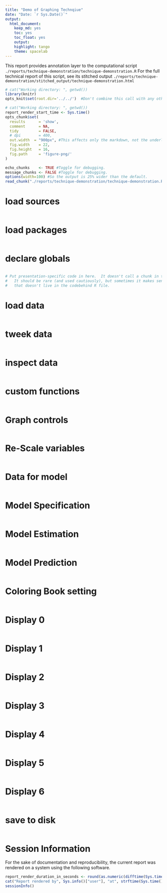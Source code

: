 ```yaml
---
title: "Demo of Graphing Technqiue"
date: "Date: `r Sys.Date()`"
output: 
  html_document: 
    keep_md: yes
    toc: yes
    toc_float: yes
    output:
    highlight: tango
    theme: spacelab
---
```

This report provides annotation layer to the computational script
`./reports/technique-demonstration/technique-demonstration.R`
For the full technical report of this script, see its stitched output
`./reports/technique-demonstration/stitched_output/technique-demonstration.html`


<!--  Set the working directory to the repository's base directory; this assumes the report is nested inside of two directories.-->
```r
# cat("Working directory: ", getwd())
library(knitr)
opts_knit$set(root.dir='../../')  #Don't combine this call with any other chunk -especially one that uses file paths.
```

<!-- Set the report-wide options, and point to the external code file. -->
```r
# cat("Working directory: ", getwd())
report_render_start_time <- Sys.time()
opts_chunk$set(
  results      = 'show', 
  comment      = NA, 
  tidy         = FALSE,
  # dpi        = 400,
  out.width  = "900px", #This affects only the markdown, not the underlying png file.  The height will be scaled appropriately.
  fig.width    = 22, 
  fig.height   = 16, 
  fig.path     = 'figure-png/'
)

echo_chunks    <- TRUE #Toggle for debugging.
message_chunks <- FALSE #Toggle for debugging.
options(width=100) #So the output is 25% wider than the default.
read_chunk("./reports/technique-demonstration/technique-demonstration.R") #This allows knitr to call chunks tagged in the underlying *.R file.
```

# load sources
<!-- Load the sources.  Suppress the output when loading sources. --> 
```r
```
# load packages
<!-- Load 'sourced' R files.  Suppress the output when loading packages. --> 
```r
```

# declare globals
<!-- Load any global functions and variables declared in the R file.  Suppress the output. --> 
```r
```

<!-- Declare any global functions specific to a Rmd output.  Suppress the output. --> 
```r
# Put presentation-specific code in here.  It doesn't call a chunk in the codebehind file.
#   It should be rare (and used cautiously), but sometimes it makes sense to include code in Rmd 
#   that doesn't live in the codebehind R file.
```
# load data
<!-- Load the datasets.   -->
```r
```
# tweek data
<!-- Tweak the datasets.   -->
```r
```
# inspect data
```r
```
# custom functions
```r
```

# Graph controls
```r
```

# Re-Scale variables
```r
```

# Data for model
```r
```

# Model Specification
```r
```

# Model Estimation 
```r
```

# Model Prediction 
```r
```

# Coloring Book setting
```r
```

# Display 0
```r
```

# Display 1
```r
```

# Display 2
```r
```

# Display 3
```r
```

# Display 4
```r
```

# Display 5
```r
```

# Display 6
```r
```

# save to disk
```r
```



# Session Information
For the sake of documentation and reproducibility, the current report was rendered on a system using the following software.
```r
report_render_duration_in_seconds <- round(as.numeric(difftime(Sys.time(), report_render_start_time, units="secs")))
cat("Report rendered by", Sys.info()["user"], "at", strftime(Sys.time(), "%Y-%m-%d, %H:%M %z"), "in", report_render_duration_in_seconds, "seconds." )
sessionInfo()
```
